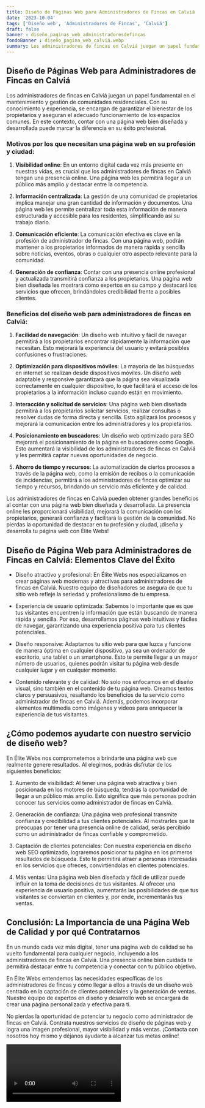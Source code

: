 ```yaml
---
title: Diseño de Páginas Web para Administradores de Fincas en Calviá
date: '2023-10-04'
tags: ['Diseño web', 'Administradores de Fincas', 'Calviá']
draft: false
banner : diseño_paginas_web_administradoresdefincas
fondoBanner : diseño_pagina_web_calviá.webp
summary: Los administradores de fincas en Calviá juegan un papel fundamental en el mantenimiento y gestión de comunidades residenciales. Con su conocimiento y experiencia, se encargan de garantizar el bienestar de los propietarios y aseguran el adecuado funcionamiento de los espacios comunes. En este contexto, contar con una página web bien diseñada y desarrollada puede marcar la diferencia en su éxito profesional.
---
```


## Diseño de Páginas Web para Administradores de Fincas en Calviá

Los administradores de fincas en Calviá juegan un papel fundamental en el mantenimiento y gestión de comunidades residenciales. Con su conocimiento y experiencia, se encargan de garantizar el bienestar de los propietarios y aseguran el adecuado funcionamiento de los espacios comunes. En este contexto, contar con una página web bien diseñada y desarrollada puede marcar la diferencia en su éxito profesional.

### Motivos por los que necesitan una página web en su profesión y ciudad:

1. **Visibilidad online**: En un entorno digital cada vez más presente en nuestras vidas, es crucial que los administradores de fincas en Calviá tengan una presencia online. Una página web les permitirá llegar a un público más amplio y destacar entre la competencia.

2. **Información centralizada**: La gestión de una comunidad de propietarios implica manejar una gran cantidad de información y documentos. Una página web les permite centralizar toda esta información de manera estructurada y accesible para los residentes, simplificando así su trabajo diario.

3. **Comunicación eficiente**: La comunicación efectiva es clave en la profesión de administrador de fincas. Con una página web, podrán mantener a los propietarios informados de manera rápida y sencilla sobre noticias, eventos, obras o cualquier otro aspecto relevante para la comunidad.

4. **Generación de confianza**: Contar con una presencia online profesional y actualizada transmitirá confianza a los propietarios. Una página web bien diseñada les mostrará como expertos en su campo y destacará los servicios que ofrecen, brindándoles credibilidad frente a posibles clientes.

### Beneficios del diseño web para administradores de fincas en Calviá:

1. **Facilidad de navegación**: Un diseño web intuitivo y fácil de navegar permitirá a los propietarios encontrar rápidamente la información que necesitan. Esto mejorará la experiencia del usuario y evitará posibles confusiones o frustraciones.

2. **Optimización para dispositivos móviles**: La mayoría de las búsquedas en internet se realizan desde dispositivos móviles. Un diseño web adaptable y responsive garantizará que la página sea visualizada correctamente en cualquier dispositivo, lo que facilitará el acceso de los propietarios a la información incluso cuando están en movimiento.

3. **Interacción y solicitud de servicios**: Una página web bien diseñada permitirá a los propietarios solicitar servicios, realizar consultas o resolver dudas de forma directa y sencilla. Esto agilizará los procesos y mejorará la comunicación entre los administradores y los propietarios.

4. **Posicionamiento en buscadores**: Un diseño web optimizado para SEO mejorará el posicionamiento de la página en buscadores como Google. Esto aumentará la visibilidad de los administradores de fincas en Calviá y les permitirá captar nuevas oportunidades de negocio.

5. **Ahorro de tiempo y recursos**: La automatización de ciertos procesos a través de la página web, como la emisión de recibos o la comunicación de incidencias, permitirá a los administradores de fincas optimizar su tiempo y recursos, brindando un servicio más eficiente y de calidad.

Los administradores de fincas en Calviá pueden obtener grandes beneficios al contar con una página web bien diseñada y desarrollada. La presencia online les proporcionará visibilidad, mejorará la comunicación con los propietarios, generará confianza y facilitará la gestión de la comunidad. No pierdas la oportunidad de destacar en tu profesión y ciudad, ¡diseña y desarrolla tu página web con Élite Webs!

<GifSeo />

<Cta />

## Diseño de Página Web para Administradores de Fincas en Calviá: Elementos Clave del Éxito

- Diseño atractivo y profesional: En Élite Webs nos especializamos en crear páginas web modernas y atractivas para administradores de fincas en Calviá. Nuestro equipo de diseñadores se asegura de que tu sitio web refleje la seriedad y profesionalismo de tu empresa.

- Experiencia de usuario optimizada: Sabemos lo importante que es que tus visitantes encuentren la información que están buscando de manera rápida y sencilla. Por eso, desarrollamos páginas web intuitivas y fáciles de navegar, garantizando una experiencia positiva para tus clientes potenciales.

- Diseño responsive: Adaptamos tu sitio web para que luzca y funcione de manera óptima en cualquier dispositivo, ya sea un ordenador de escritorio, una tablet o un smartphone. Esto te permite llegar a un mayor número de usuarios, quienes podrán visitar tu página web desde cualquier lugar y en cualquier momento.

- Contenido relevante y de calidad: No solo nos enfocamos en el diseño visual, sino también en el contenido de tu página web. Creamos textos claros y persuasivos, resaltando los beneficios de tu servicio como administrador de fincas en Calviá. Además, podemos incorporar elementos multimedia como imágenes y videos para enriquecer la experiencia de tus visitantes.

## ¿Cómo podemos ayudarte con nuestro servicio de diseño web?

En Élite Webs nos comprometemos a brindarte una página web que realmente genere resultados. Al elegirnos, podrás disfrutar de los siguientes beneficios:

1. Aumento de visibilidad: Al tener una página web atractiva y bien posicionada en los motores de búsqueda, tendrás la oportunidad de llegar a un público más amplio. Esto significa que más personas podrán conocer tus servicios como administrador de fincas en Calviá.

2. Generación de confianza: Una página web profesional transmite confianza y credibilidad a tus clientes potenciales. Al mostrarles que te preocupas por tener una presencia online de calidad, serás percibido como un administrador de fincas confiable y comprometido.

3. Captación de clientes potenciales: Con nuestra experiencia en diseño web SEO optimizado, lograremos posicionar tu página en los primeros resultados de búsqueda. Esto te permitirá atraer a personas interesadas en los servicios que ofreces, convirtiéndolas en clientes potenciales.

4. Más ventas: Una página web bien diseñada y fácil de utilizar puede influir en la toma de decisiones de tus visitantes. Al ofrecer una experiencia de usuario positiva, aumentarás las posibilidades de que tus visitantes se conviertan en clientes y, por ende, incrementarás tus ventas.

## Conclusión: La Importancia de una Página Web de Calidad y por qué Contratarnos

En un mundo cada vez más digital, tener una página web de calidad se ha vuelto fundamental para cualquier negocio, incluyendo a los administradores de fincas en Calviá. Una presencia online bien cuidada te permitirá destacar entre tu competencia y conectar con tu público objetivo.

En Élite Webs entendemos las necesidades específicas de los administradores de fincas y cómo llegar a ellos a través de un diseño web centrado en la captación de clientes potenciales y la generación de ventas. Nuestro equipo de expertos en diseño y desarrollo web se encargará de crear una página personalizada y efectiva para ti.

No pierdas la oportunidad de potenciar tu negocio como administrador de fincas en Calviá. Contrata nuestros servicios de diseño de páginas web y logra una imagen profesional, mayor visibilidad y más ventas. ¡Contacta con nosotros hoy mismo y déjanos ayudarte a alcanzar tus metas online!

<Video />

<CtaBot job='Administradores de Fincas' city='Calviá'/>

<Gmaps query='Calviá+españa+maps' />